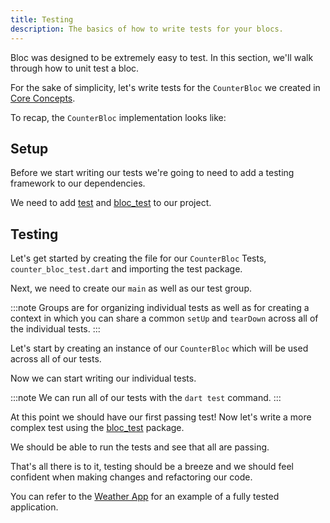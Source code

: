 ```yaml
---
title: Testing
description: The basics of how to write tests for your blocs.
---
```



Bloc was designed to be extremely easy to test. In this section, we'll walk
through how to unit test a bloc.

For the sake of simplicity, let's write tests for the `CounterBloc` we created
in [Core Concepts](/bloc-concepts).

To recap, the `CounterBloc` implementation looks like:

<CounterBlocSnippet />

## Setup

Before we start writing our tests we're going to need to add a testing framework
to our dependencies.

We need to add [test](https://pub.dev/packages/test) and
[bloc_test](https://pub.dev/packages/bloc_test) to our project.

<AddDevDependenciesSnippet />

## Testing

Let's get started by creating the file for our `CounterBloc` Tests,
`counter_bloc_test.dart` and importing the test package.

<CounterBlocTestImportsSnippet />

Next, we need to create our `main` as well as our test group.

<CounterBlocTestMainSnippet />

:::note Groups are for organizing individual tests as well as for creating a
context in which you can share a common `setUp` and `tearDown` across all of the
individual tests. :::

Let's start by creating an instance of our `CounterBloc` which will be used
across all of our tests.

<CounterBlocTestSetupSnippet />

Now we can start writing our individual tests.

<CounterBlocTestInitialStateSnippet />

:::note We can run all of our tests with the `dart test` command. :::

At this point we should have our first passing test! Now let's write a more
complex test using the [bloc_test](https://pub.dev/packages/bloc_test) package.

<CounterBlocTestBlocTestSnippet />

We should be able to run the tests and see that all are passing.

That's all there is to it, testing should be a breeze and we should feel
confident when making changes and refactoring our code.

You can refer to the
[Weather App](https://github.com/felangel/bloc/tree/master/examples/flutter_weather)
for an example of a fully tested application.
